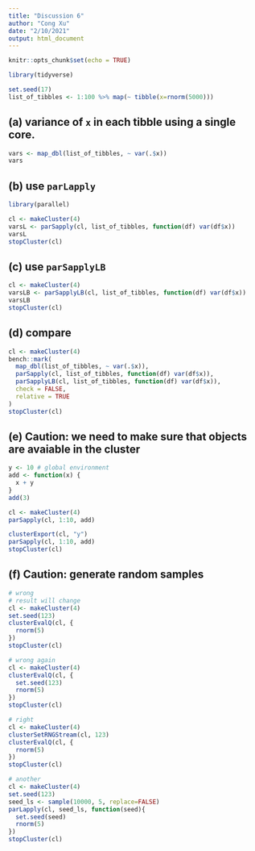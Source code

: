 ```yaml
---
title: "Discussion 6"
author: "Cong Xu"
date: "2/10/2021"
output: html_document
---
```


```r
knitr::opts_chunk$set(echo = TRUE)
```

```r
library(tidyverse)
```

```r
set.seed(17)
list_of_tibbles <- 1:100 %>% map(~ tibble(x=rnorm(5000)))
```

## (a) variance of `x` in each tibble using a single core.

```r
vars <- map_dbl(list_of_tibbles, ~ var(.$x))
vars
```

## (b) use `parLapply`

```r
library(parallel)
```

```r
cl <- makeCluster(4)
varsL <- parSapply(cl, list_of_tibbles, function(df) var(df$x))
varsL
stopCluster(cl)
```

## (c) use `parSapplyLB`

```r
cl <- makeCluster(4)
varsLB <- parSapplyLB(cl, list_of_tibbles, function(df) var(df$x))
varsLB
stopCluster(cl)
```

## (d) compare

```r
cl <- makeCluster(4)
bench::mark(
  map_dbl(list_of_tibbles, ~ var(.$x)),
  parSapply(cl, list_of_tibbles, function(df) var(df$x)),
  parSapplyLB(cl, list_of_tibbles, function(df) var(df$x)),
  check = FALSE,
  relative = TRUE
)
stopCluster(cl)
```

## (e) Caution: we need to make sure that objects are avaiable in the cluster

```r
y <- 10 # global environment
add <- function(x) {
  x + y
}
add(3)
```

```r
cl <- makeCluster(4)
parSapply(cl, 1:10, add)
```

```r
clusterExport(cl, "y")
parSapply(cl, 1:10, add)
stopCluster(cl)
```

## (f) Caution: generate random samples

```r
# wrong
# result will change
cl <- makeCluster(4)
set.seed(123)
clusterEvalQ(cl, {
  rnorm(5)
})
stopCluster(cl)
```

```r
# wrong again
cl <- makeCluster(4)
clusterEvalQ(cl, {
  set.seed(123)
  rnorm(5)
})
stopCluster(cl)
```

```r
# right
cl <- makeCluster(4)
clusterSetRNGStream(cl, 123)
clusterEvalQ(cl, {
  rnorm(5)
})
stopCluster(cl)
```

```r
# another
cl <- makeCluster(4)
set.seed(123)
seed_ls <- sample(10000, 5, replace=FALSE)
parLapply(cl, seed_ls, function(seed){
  set.seed(seed)
  rnorm(5)
})
stopCluster(cl)
```